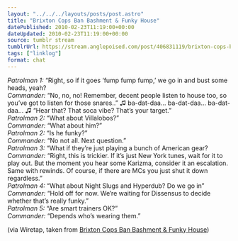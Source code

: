 ```yaml
---
layout: "../../../layouts/posts/post.astro"
title: "Brixton Cops Ban Bashment & Funky House"
datePublished: 2010-02-23T11:19:00+00:00
dateUpdated: 2010-02-23T11:19:00+00:00
source: tumblr stream
tumblrUrl: https://stream.anglepoised.com/post/406831119/brixton-cops-ban-bashment-funky-house
tags: ["linklog"]
format: chat
---
```


<i>Patrolman 1:</i> “Right, so if it goes ‘fump fump fump,’ we go in and bust some
heads, yeah?
<br />
<i>Commander:</i> “No, no, no! Remember, decent people listen to house too, so
you’ve got to listen for those snares..” ♫ ba-dat-daa… ba-dat-daa… ba-dat-daa… ♫
“Hear that? That soca vibe? That’s your target.”
<br />
<i>Patrolman 2:</i> “What about Villalobos?”
<br />
<i>Commander:</i> “What about him?”
<br />
<i>Patrolman 2:</i> “Is he funky?”
<br />
<i>Commander:</i> “No not all. Next question.”
<br />
<i>Patrolman 3:</i> “What if they’re just playing a bunch of American gear?
<br />
<i>Commander:</i> “Right, this is trickier. If it’s just New York tunes, wait
for it to play out. But the moment you hear some Karizma, consider it an
escalation. Same with rewinds. Of course, if there are MCs you just shut it down
regardless.”
<br />
<i>Patrolman 4:</i> “What about Night Slugs and Hyperdub? Do we go in”
<br />
<i>Commander:</i> “Hold off for now. We’re waiting for Dissensus to decide
whether that’s really funky.”
<br />
<i>Patrolman 5:</i> “Are smart trainers OK?”
<br />
<i>Commander:</i> “Depends who’s wearing them.”

(via Wiretap, taken from [Brixton Cops Ban Bashment & Funky House](http://www.uncarved.org/blog/2010/02/brixton-cops-ban-bashment-funky-house/))
